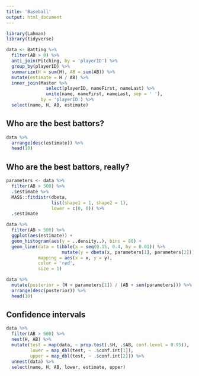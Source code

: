 ```yaml
---
title: 'Baseball'
output: html_document
---
```


```r
library(Lahman)
library(tidyverse)
```

```r
data <- Batting %>%
  filter(AB > 0) %>%
  anti_join(Pitching, by = 'playerID') %>%
  group_by(playerID) %>%
  summarize(H = sum(H), AB = sum(AB)) %>%
  mutate(estimate = H / AB) %>%
  inner_join(Master %>%
               select(playerID, nameFirst, nameLast) %>%
               unite(name, nameFirst, nameLast, sep = ' '),
             by = 'playerID') %>%
  select(name, H, AB, estimate)
```

## Who are the best battors?

```r
data %>%
  arrange(desc(estimate)) %>%
  head(10)
```

## Who are the best battors, really?

```r
parameters <- data %>%
  filter(AB > 500) %>%
  .$estimate %>%
  MASS::fitdistr(dbeta,
                 list(shape1 = 1, shape2 = 1),
                 lower = c(0, 0)) %>%
  .$estimate
```

```r
data %>%
  filter(AB > 500) %>%
  ggplot(aes(estimate)) +
  geom_histogram(aes(y = ..density..), bins = 80) +
  geom_line(data = tibble(x = seq(0.15, 0.4, by = 0.01)) %>%
                     mutate(y = dbeta(x, parameters[1], parameters[2])),
            mapping = aes(x = x, y = y),
            color = 'red',
            size = 1)
```

```r
data %>%
  mutate(posterior = (H + parameters[1]) / (AB + sum(parameters))) %>%
  arrange(desc(posterior)) %>%
  head(10)
```

## Confidence intervals

```r
data %>%
  filter(AB > 500) %>%
  nest(H, AB) %>%
  mutate(test = map(data, ~ prop.test(.$H, .$AB, conf.level = 0.95)),
         lower = map_dbl(test, ~ .$conf.int[1]),
         upper = map_dbl(test, ~ .$conf.int[2])) %>%
  unnest(data) %>%
  select(name, H, AB, lower, estimate, upper)
```